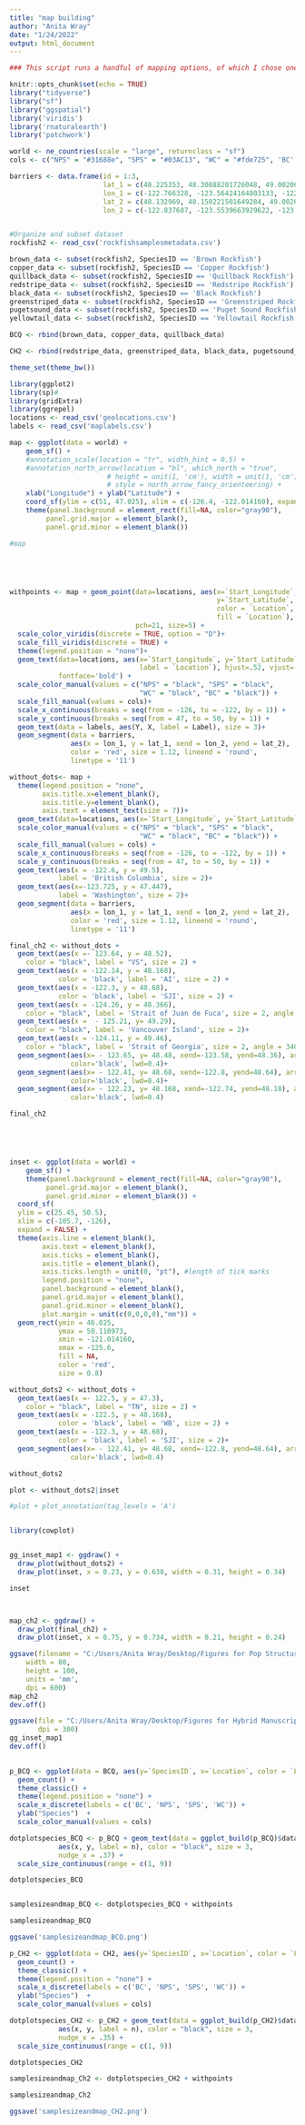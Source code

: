 ---
title: "map building"
author: "Anita Wray"
date: "1/24/2022"
output: html_document
---

```{r setup, include=FALSE}

### This script runs a handful of mapping options, of which I chose one to publish###

knitr::opts_chunk$set(echo = TRUE)
library("tidyverse")
library("sf")
library("ggspatial")
library('viridis')
library('rnaturalearth')
library('patchwork')

world <- ne_countries(scale = "large", returnclass = "sf")
cols <- c("NPS" = "#31688e", "SPS" = "#03AC13", "WC" = "#fde725", 'BC' = "#440154FF")

barriers <- data.frame(id = 1:3,
                       lat_1 = c(48.225353, 48.30888201726048, 49.002066),
                       lon_1 = c(-122.766328, -123.56424164803133, -122.758979),
                       lat_2 = c(48.132969, 48.150221501649284, 49.002066),
                       lon_2 = c(-122.837687, -123.5539663929622, -123.816018))


#Organize and subset dataset
rockfish2 <- read_csv('rockfishsamplesmetadata.csv')

brown_data <- subset(rockfish2, SpeciesID == 'Brown Rockfish')
copper_data <- subset(rockfish2, SpeciesID == 'Copper Rockfish')
quillback_data <- subset(rockfish2, SpeciesID == 'Quillback Rockfish')
redstripe_data <- subset(rockfish2, SpeciesID == 'Redstripe Rockfish')
black_data <- subset(rockfish2, SpeciesID == 'Black Rockfish')
greenstriped_data <- subset(rockfish2, SpeciesID == 'Greenstriped Rockfish')
pugetsound_data <- subset(rockfish2, SpeciesID == 'Puget Sound Rockfish')
yellowtail_data <- subset(rockfish2, SpeciesID == 'Yellowtail Rockfish')

BCQ <- rbind(brown_data, copper_data, quillback_data)

CH2 <- rbind(redstripe_data, greenstriped_data, black_data, pugetsound_data, yellowtail_data)
```

```{r puget sound map, echo=FALSE, warning=FALSE}
theme_set(theme_bw())

library(ggplot2)
library(sp)#
library(gridExtra)
library(ggrepel)
locations <- read_csv('geolocations.csv')
labels <- read_csv('maplabels.csv')

map <- ggplot(data = world) +
    geom_sf() +
    #annotation_scale(location = "tr", width_hint = 0.5) +
    #annotation_north_arrow(location = "bl", which_north = "true", 
                        # height = unit(1, 'cm'), width = unit(1, 'cm'),
                        # style = north_arrow_fancy_orienteering) +
    xlab("Longitude") + ylab("Latitude") +
    coord_sf(ylim = c(51, 47.025), xlim = c(-126.4, -122.014160), expand = FALSE)+ 
    theme(panel.background = element_rect(fill=NA, color="gray90"),
         panel.grid.major = element_blank(),
         panel.grid.minor = element_blank()) 

#map





withpoints <- map + geom_point(data=locations, aes(x=`Start_Longitude`,
                                                   y=`Start_Latitude`, 
                                                   color = `Location`, 
                                                   fill = `Location`),
                               pch=21, size=5) +
  scale_color_viridis(discrete = TRUE, option = "D")+
  scale_fill_viridis(discrete = TRUE) +
  theme(legend.position = "none")+
  geom_text(data=locations, aes(x=`Start_Longitude`, y=`Start_Latitude`, 
                                label = `Location`), hjust=.52, vjust=-.8, 
            fontface='bold') +
  scale_color_manual(values = c("NPS" = "black", "SPS" = "black", 
                                "WC" = "black", "BC" = "black")) +
  scale_fill_manual(values = cols)+
  scale_x_continuous(breaks = seq(from = -126, to = -122, by = 1)) +
  scale_y_continuous(breaks = seq(from = 47, to = 50, by = 1)) +
  geom_text(data = labels, aes(Y, X, label = Label), size = 3)+
  geom_segment(data = barriers,
               aes(x = lon_1, y = lat_1, xend = lon_2, yend = lat_2),
               color = 'red', size = 1.12, lineend = 'round',
               linetype = '11')

```

```{r puget sound map final, echo=FALSE}
without_dots<- map +
  theme(legend.position = "none",
        axis.title.x=element_blank(),
        axis.title.y=element_blank(),
        axis.text = element_text(size = 7))+
  geom_text(data=locations, aes(x=`Start_Longitude`, y=`Start_Latitude`, label = `Location`), fontface='bold', size = 4) +
  scale_color_manual(values = c("NPS" = "black", "SPS" = "black", 
                                "WC" = "black", "BC" = "black")) +
  scale_fill_manual(values = cols) +
  scale_x_continuous(breaks = seq(from = -126, to = -122, by = 1)) +
  scale_y_continuous(breaks = seq(from = 47, to = 50, by = 1)) +
  geom_text(aes(x = -122.6, y = 49.5),
            label = 'British Columbia', size = 2)+
  geom_text(aes(x=-123.725, y = 47.447),
            label = 'Washington', size = 2)+
  geom_segment(data = barriers,
               aes(x = lon_1, y = lat_1, xend = lon_2, yend = lat_2),
               color = 'red', size = 1.12, lineend = 'round',
               linetype = '11') 

final_ch2 <- without_dots +
  geom_text(aes(x =- 123.64, y = 48.52),
    color = "black", label = "VS", size = 2) +
  geom_text(aes(x = -122.14, y = 48.168),
            color = 'black', label = 'AI', size = 2) +
  geom_text(aes(x = -122.3, y = 48.68),
            color = 'black', label = 'SJI', size = 2) +
  geom_text(aes(x = -124.26, y = 48.366),
    color = "black", label = 'Strait of Juan de Fuca', size = 2, angle = 340)+
  geom_text(aes(x =  - 125.21, y= 49.29),
    color = "black", label = 'Vancouver Island', size = 2)+  
  geom_text(aes(x = -124.11, y = 49.46),
    color = "black", label = 'Strait of Georgia', size = 2, angle = 340)+
  geom_segment(aes(x= - 123.65, y= 48.48, xend=-123.58, yend=48.36), arrow = arrow(length=unit(.15, 'cm')),
               color='black', lwd=0.4)+
  geom_segment(aes(x= - 122.41, y= 48.68, xend=-122.8, yend=48.64), arrow = arrow(length=unit(.15, 'cm')),
               color='black', lwd=0.4)+
  geom_segment(aes(x= - 122.23, y= 48.168, xend=-122.74, yend=48.18), arrow = arrow(length=unit(.15, 'cm')),
               color='black', lwd=0.4)

final_ch2






```


```{r puget sound map 2, echo=FALSE, warning=FALSE}
inset <- ggplot(data = world) +
    geom_sf() +
    theme(panel.background = element_rect(fill=NA, color="gray90"),
         panel.grid.major = element_blank(),
         panel.grid.minor = element_blank()) + 
  coord_sf(
  ylim = c(25.45, 50.5),
  xlim = c(-105.7, -126),
  expand = FALSE) +
  theme(axis.line = element_blank(),
        axis.text = element_blank(),
        axis.ticks = element_blank(),
        axis.title = element_blank(),
        axis.ticks.length = unit(0, "pt"), #length of tick marks
        legend.position = "none",
        panel.background = element_blank(),
        panel.grid.major = element_blank(),
        panel.grid.minor = element_blank(),
        plot.margin = unit(c(0,0,0,0),"mm")) +
  geom_rect(ymin = 46.025,
            ymax = 50.110973,
            xmin = -121.014160,
            xmax = -125.6,
            fill = NA,
            color = 'red',
            size = 0.8)

without_dots2 <- without_dots +
  geom_text(aes(x =- 122.5, y = 47.3),
    color = "black", label = "TN", size = 2) +
  geom_text(aes(x = -122.5, y = 48.168),
            color = 'black', label = 'WB', size = 2) +
  geom_text(aes(x = -122.3, y = 48.68),
            color = 'black', label = 'SJI', size = 2)+
  geom_segment(aes(x= - 122.41, y= 48.68, xend=-122.8, yend=48.64), arrow = arrow(length=unit(.15, 'cm')),
               color='black', lwd=0.4)

without_dots2

plot <- without_dots2|inset 

#plot + plot_annotation(tag_levels = 'A')


library(cowplot)


gg_inset_map1 <- ggdraw() +
  draw_plot(without_dots2) +
  draw_plot(inset, x = 0.23, y = 0.638, width = 0.31, height = 0.34)

inset



map_ch2 <- ggdraw() +
  draw_plot(final_ch2) +
  draw_plot(inset, x = 0.75, y = 0.734, width = 0.21, height = 0.24)

ggsave(filename = "C:/Users/Anita Wray/Desktop/Figures for Pop Structure Manuscript/Fig1-Map.jpg",
    width = 80, 
    height = 100, 
    units = 'mm',
    dpi = 600)
map_ch2
dev.off()

ggsave(file = "C:/Users/Anita Wray/Desktop/Figures for Hybrid Manuscript/Fig1-Map.jpeg",
       dpi = 300)
gg_inset_map1
dev.off()
  
```

```{r dotplot BCQ, message=FALSE, include=FALSE, show_col_types=FALSE}

p_BCQ <- ggplot(data = BCQ, aes(y=`SpeciesID`, x=`Location`, color = `Location`)) +
  geom_count() +
  theme_classic() +
  theme(legend.position = "none") +
  scale_x_discrete(labels = c('BC', 'NPS', 'SPS', 'WC')) +
  ylab("Species")  +
  scale_color_manual(values = cols)

dotplotspecies_BCQ <- p_BCQ + geom_text(data = ggplot_build(p_BCQ)$data[[1]], 
            aes(x, y, label = n), color = "black", size = 3,
            nudge_x = .37) +
  scale_size_continuous(range = c(1, 9))

dotplotspecies_BCQ



```

```{r output BCQ}
samplesizeandmap_BCQ <- dotplotspecies_BCQ + withpoints

samplesizeandmap_BCQ

ggsave('samplesizeandmap_BCQ.png')
```

```{r dotplot CH2, message=FALSE, include=FALSE, show_col_types=FALSE}

p_CH2 <- ggplot(data = CH2, aes(y=`SpeciesID`, x=`Location`, color = `Location`)) +
  geom_count() +
  theme_classic() +
  theme(legend.position = "none") +
  scale_x_discrete(labels = c('BC', 'NPS', 'SPS', 'WC')) +
  ylab("Species")  +
  scale_color_manual(values = cols)

dotplotspecies_CH2 <- p_CH2 + geom_text(data = ggplot_build(p_CH2)$data[[1]], 
            aes(x, y, label = n), color = "black", size = 3,
            nudge_x = .35) +
  scale_size_continuous(range = c(1, 9))

dotplotspecies_CH2
```

```{r output CH2}
samplesizeandmap_Ch2 <- dotplotspecies_CH2 + withpoints

samplesizeandmap_Ch2

ggsave('samplesizeandmap_CH2.png')
```
